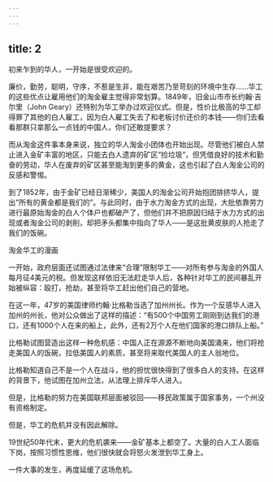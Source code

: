 ```yaml
---
---
---
```

title: 2
---



初来乍到的华人，一开始是很受欢迎的。

廉价，勤劳，聪明，守序，不惹是生非，能在艰苦乃至苛刻的环境中生存……华工的这些优点让雇用他们的淘金雇主觉得非常划算。1849年，旧金山市市长约翰·吉尔里（John Geary）还特别为华工举办过欢迎仪式。但是，性价比极高的华工却得罪了其他的白人雇工，因为白人雇工失去了和老板讨价还价的本钱——你们去看看那群只拿那么一点钱的中国人，你们还敢提要求？

而从淘金这件事本身来说，独立的华人淘金小团体也开始出现。尽管他们被白人禁止进入金矿丰富的地区，只能去白人遗弃的矿区“捡垃圾”，但凭借良好的技术和勤奋的劳动，华人在废弃的矿区甚至能淘到更多的黄金，这也引起了白人淘金公司的反感和警惕。

到了1852年，由于金矿已经日渐稀少，美国人的淘金公司开始抱团排挤华人，提出“所有的黄金都是我们的”。与此同时，由于水力淘金方式的出现，大批依靠劳力进行最原始淘金的白人个体户也都破产了，但他们并不把原因归结于水力方式的出现或者淘金公司的剥削，却把矛头都集中指向了华人——是这批黄皮肤的人抢走了我们的饭碗。

淘金华工的漫画



一开始，政府层面还试图通过法律来“合理”限制华工——对所有参与淘金的外国人每月征4美元的税。但发现这样依旧无法赶走华人后，各种针对华工的民间暴乱开始被纵容：殴打，抢劫，甚至将华工赶出他们自己的营地。

在这一年，47岁的美国律师约翰·比格勒当选了加州州长。作为一个反感华人进入加州的州长，他对公众做出了这样的描述：“有500个中国劳工刚刚到达我们的港口，还有1000个人在来的船上，此外，还有2万个人在他们国家的港口排队上船。”

比格勒试图营造出这样一种危机感：中国人正在源源不断地向美国涌来，他们将抢走美国人的饭碗，拉低美国人的素质，甚至将来取代美国人的主人翁地位。

比格勒知道自己不是一个人在战斗，他的担忧很快得到了很多白人的支持。在这样的背景下，他试图在加州立法，从法理上排斥华人进入。

但是，比格勒的努力在美国联邦层面被驳回——移民政策属于国家事务，一个州没有资格制定。

但是，华工的危机并没有因此解除。

19世纪50年代末，更大的危机袭来——金矿基本上都空了。大量的白人工人面临下岗，按照习惯性思维，他们很快就会将怒火发泄到华工身上。

一件大事的发生，再度延缓了这场危机。
